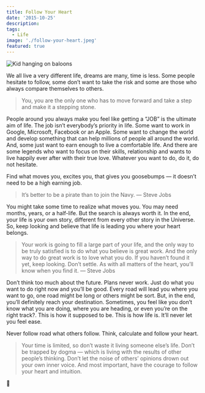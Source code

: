 ```yaml
---
title: Follow Your Heart
date: '2015-10-25'
description:
tags:
  - Life
image: './follow-your-heart.jpeg'
featured: true
---
```


![Kid hanging on baloons](./follow-your-heart.jpeg)

We all live a very different life, dreams are many, time is less. Some people hesitate to follow, some don’t want to take the risk and some are those who always compare themselves to others.

> You, you are the only one who has to move forward and take a step and make it a stepping stone.

People around you always make you feel like getting a “JOB” is the ultimate aim of life. The job isn’t everybody’s priority in life. Some want to work in Google, Microsoft, Facebook or an Apple. Some want to change the world and develop something that can help millions of people all around the world. And, some just want to earn enough to live a comfortable life. And there are some legends who want to focus on their skills, relationship and wants to live happily ever after with their true love. Whatever you want to do, do it, do not hesitate.

Find what moves you, excites you, that gives you goosebumps — it doesn’t need to be a high earning job.

> It’s better to be a pirate than to join the Navy. — Steve Jobs

You might take some time to realize what moves you. You may need months, years, or a half-life. But the search is always worth it. In the end, your life is your own story, different from every other story in the Universe. So, keep looking and believe that life is leading you where your heart belongs.

> Your work is going to fill a large part of your life, and the only way to be truly satisfied is to do what you believe is great work. And the only way to do great work is to love what you do. If you haven’t found it yet, keep looking. Don’t settle. As with all matters of the heart, you’ll know when you find it. — Steve Jobs

Don’t think too much about the future. Plans never work. Just do what you want to do right now and you’ll be good. Every road will lead you where you want to go, one road might be long or others might be sort. But, in the end, you’ll definitely reach your destination. Sometimes, you feel like you don’t know what you are doing, where you are heading, or even you’re on the right track?. This is how it supposed to be. This is how life is. It’ll never let you feel ease.

Never follow road what others follow. Think, calculate and follow your heart.

> Your time is limited, so don’t waste it living someone else’s life. Don’t be trapped by dogma — which is living with the results of other people’s thinking. Don’t let the noise of others’ opinions drown out your own inner voice. And most important, have the courage to follow your heart and intuition.

🙏
